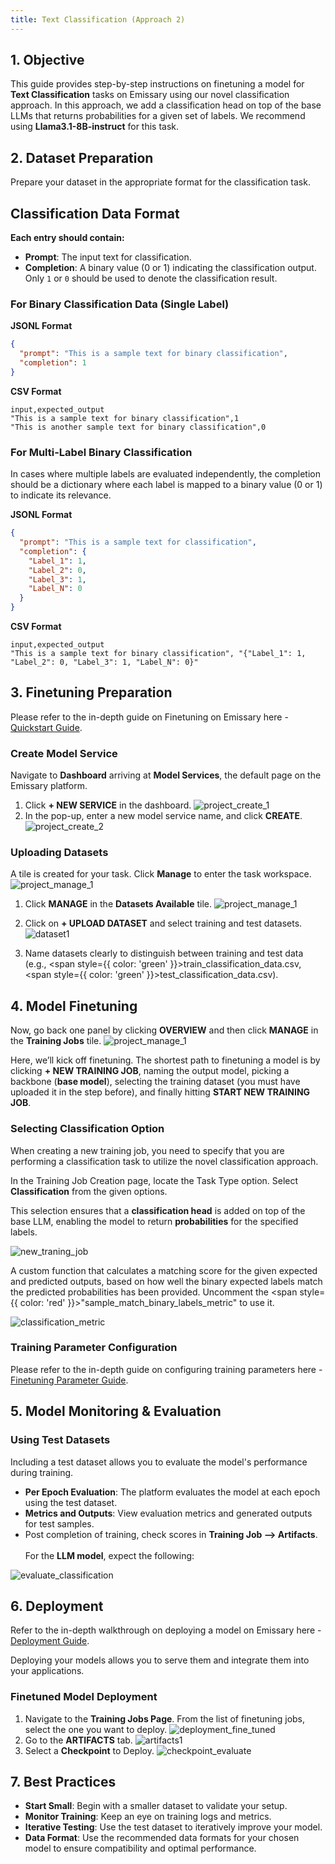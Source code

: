 ```yaml
---
title: Text Classification (Approach 2)
---
```


## 1. Objective

This guide provides step-by-step instructions on finetuning a model for **Text Classification** tasks on Emissary using our novel classification approach. In this approach, we add a classification head on top of the base LLMs that returns probabilities for a given set of labels. We recommend using **Llama3.1-8B-instruct** for this task.

## 2. Dataset Preparation

Prepare your dataset in the appropriate format for the classification task.

## Classification Data Format

**Each entry should contain:**

- **Prompt**: The input text for classification.
- **Completion**: A binary value (0 or 1) indicating the classification output. Only `1` or `0` should be used to denote the classification result.


### For Binary Classification Data (Single Label)

**JSONL Format**

```json
{
  "prompt": "This is a sample text for binary classification",
  "completion": 1
}
```

**CSV Format**
```csv
input,expected_output
"This is a sample text for binary classification",1
"This is another sample text for binary classification",0
```

### For Multi-Label Binary Classification
In cases where multiple labels are evaluated independently, the completion should be a dictionary where each label is mapped to a binary value (0 or 1) to indicate its relevance.

**JSONL Format**

```json
{
  "prompt": "This is a sample text for classification",
  "completion": {
    "Label_1": 1,
    "Label_2": 0,
    "Label_3": 1,
    "Label_N": 0
  }
}

```

**CSV Format**
```csv
input,expected_output
"This is a sample text for binary classification", "{"Label_1": 1, "Label_2": 0, "Label_3": 1, "Label_N": 0}"
```

## 3. Finetuning Preparation

Please refer to the in-depth guide on Finetuning on Emissary here - [Quickstart Guide](../quickstart).

### Create Model Service
Navigate to **Dashboard** arriving at **Model Services**, the default page on the Emissary platform.

1. Click **+ NEW SERVICE** in the dashboard.
![project_create_1](/img/guides/project_create1.png)
2. In the pop-up, enter a new model service name, and click **CREATE**.
![project_create_2](/img/guides/project_create2.png)

### Uploading Datasets

A tile is created for your task. Click **Manage** to enter the task workspace.
![project_manage_1](/img/guides/project_manage1.png)


1. Click **MANAGE** in the **Datasets Available** tile.
![project_manage_1](/img/guides/project_manage2.png)
2. Click on **+ UPLOAD DATASET** and select training and test datasets.
![dataset1](/img/guides/dataset1.png)

3. Name datasets clearly to distinguish between training and test data (e.g., <span style={{ color: 'green' }}>train_classification_data.csv</span>, <span style={{ color: 'green' }}>test_classification_data.csv</span>).

## 4. Model Finetuning
Now, go back one panel by clicking **OVERVIEW** and then click **MANAGE** in the **Training Jobs** tile.
![project_manage_1](/img/guides/project_manage3.png)

Here, we’ll kick off finetuning. The shortest path to finetuning a model is by clicking **+ NEW TRAINING JOB**, naming the output model, picking a backbone (**base model**), selecting the training dataset (you must have uploaded it in the step before), and finally hitting **START NEW TRAINING JOB**.

### Selecting Classification Option
When creating a new training job, you need to specify that you are performing a classification task to utilize the novel classification approach.

In the Training Job Creation page, locate the Task Type option.
Select **Classification** from the given options.

This selection ensures that a **classification head** is added on top of the base LLM, enabling the model to return **probabilities** for the specified labels.

![new_traning_job](/img/guides/NewTrainingJob.png)

A custom function that calculates a matching score for the given expected and predicted outputs, based on how well the binary expected labels match the predicted probabilities has been provided.
Uncomment the <span style={{ color: 'red' }}>"sample_match_binary_labels_metric"</span> to use it.

![classification_metric](/img/guides/classification_metric.png)
### Training Parameter Configuration
Please refer to the in-depth guide on configuring training parameters here - [Finetuning Parameter Guide](../fine-tuning/parameters).


## 5. Model Monitoring & Evaluation

### Using Test Datasets

Including a test dataset allows you to evaluate the model's performance during training.

- **Per Epoch Evaluation**: The platform evaluates the model at each epoch using the test dataset.
- **Metrics and Outputs**: View evaluation metrics and generated outputs for test samples.
- Post completion of training, check scores in **Training Job --> Artifacts**.
  <br></br>For the **LLM model**, expect the following:

![evaluate_classification](/img/guides/evaluate_classification.png)

## 6. Deployment
Refer to the in-depth walkthrough on deploying a model on Emissary here - [Deployment Guide](../fine-tuning/deployment).

Deploying your models allows you to serve them and integrate them into your applications.

### Finetuned Model Deployment
1. Navigate to the **Training Jobs Page**. From the list of finetuning jobs, select the one you want to deploy.
![deployment_fine_tuned](/img/guides/deployment_fine_tuned.png)
2. Go to the **ARTIFACTS** tab.
![artifacts1](/img/guides/artifacts1.png)
3. Select a **Checkpoint** to Deploy.
![checkpoint_evaluate](/img/guides/checkpoint_evaluate.png)

## 7. Best Practices
- **Start Small**: Begin with a smaller dataset to validate your setup.
- **Monitor Training**: Keep an eye on training logs and metrics.
- **Iterative Testing**: Use the test dataset to iteratively improve your model.
- **Data Format**: Use the recommended data formats for your chosen model to ensure compatibility and optimal performance.